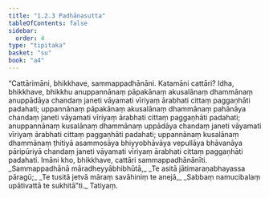 ```yaml
---
title: "1.2.3 Padhānasutta"
tableOfContents: false
sidebar:
  order: 4
type: "tipitaka"
basket: "su"
book: "a4"
---
```



<DynamicBreadcrumb />

<Division number="13" book="a4" bookNo="15" page="322">

<Paragraph number="95" book="a4">
“Cattārimāni, bhikkhave, sammappadhānāni. Katamāni cattāri? Idha, bhikkhave, bhikkhu anuppannānaṃ pāpakānaṃ akusalānaṃ dhammānaṃ anuppādāya chandaṃ janeti vāyamati vīriyaṃ ārabhati cittaṃ paggaṇhāti padahati; uppannānaṃ pāpakānaṃ akusalānaṃ dhammānaṃ pahānāya chandaṃ janeti vāyamati vīriyaṃ ārabhati cittaṃ paggaṇhāti padahati; anuppannānaṃ kusalānaṃ dhammānaṃ uppādāya chandaṃ janeti vāyamati vīriyaṃ ārabhati cittaṃ paggaṇhāti padahati; uppannānaṃ kusalānaṃ dhammānaṃ ṭhitiyā asammosāya bhiyyobhāvāya vepullāya bhāvanāya pāripūriyā chandaṃ janeti vāyamati vīriyaṃ ārabhati cittaṃ paggaṇhāti padahati. Imāni kho, bhikkhave, cattāri sammappadhānānīti.
</Paragraph>

<Paragraph number="96" type="verses" book="a4">
_Sammappadhānā māradheyyābhibhūtā,_  
_Te asitā jātimaraṇabhayassa pāragū;_  
_Te tusitā jetvā māraṃ savāhiniṃ te anejā,_  
_Sabbaṃ namucibalaṃ upātivattā te sukhitā”ti._  


</Paragraph>
</Division>

<Paragraph number="97" type="center" book="a4">
Tatiyaṃ.
</Paragraph>
